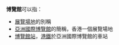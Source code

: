 '''博覽館'''可以指：
*[[展覽場地|展覽場地]]的別稱
*[[亞洲國際博覽館|亞洲國際博覽館]]的簡稱，香港一個展覽場地
*[[博覽館站|博覽館站]]，[[港鐵|港鐵]]於亞洲國際博覽館的車站

{{disambig|Cat=三字建築物消歧義}}